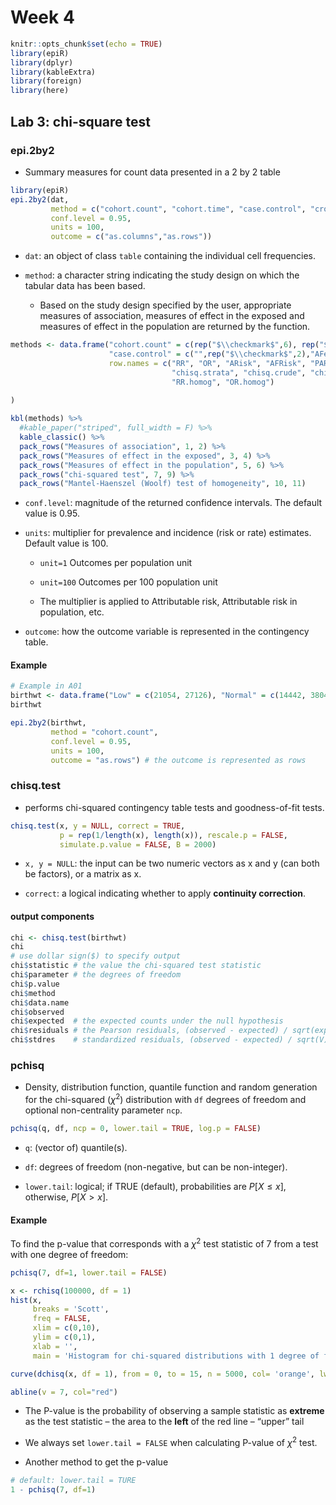 # Week 4 {#Week4}

```r
knitr::opts_chunk$set(echo = TRUE)
library(epiR)
library(dplyr)
library(kableExtra)
library(foreign)
library(here)
```

## Lab 3: chi-square test

### epi.2by2

- Summary measures for count data presented in a 2 by 2 table

```r
library(epiR)
epi.2by2(dat, 
         method = c("cohort.count", "cohort.time", "case.control", "cross.sectional"), 
         conf.level = 0.95, 
         units = 100, 
         outcome = c("as.columns","as.rows"))
```

- `dat`: an object of class `table` containing the individual cell frequencies.

- `method`: a character string indicating the study design on which the tabular data has been based.

  - Based on the study design specified by the user, appropriate measures of association, measures of effect in the exposed and measures of effect in the population are returned by the function.

```r
methods <- data.frame("cohort.count" = c(rep("$\\checkmark$",6), rep("$\\checkmark$",5)), 
                      "case.control" = c("",rep("$\\checkmark$",2),"AFest","$\\checkmark$", "PAFest",rep("$\\checkmark$",3),"","$\\checkmark$"),
                      row.names = c("RR", "OR", "ARisk", "AFRisk", "PARisk",  "PAFRisk", 
                                    "chisq.strata", "chisq.crude", "chisq.mh",
                                    "RR.homog", "OR.homog")
  
)

kbl(methods) %>%
  #kable_paper("striped", full_width = F) %>%
  kable_classic() %>%
  pack_rows("Measures of association", 1, 2) %>%
  pack_rows("Measures of effect in the exposed", 3, 4) %>%
  pack_rows("Measures of effect in the population", 5, 6) %>%
  pack_rows("chi-squared test", 7, 9) %>%
  pack_rows("Mantel-Haenszel (Woolf) test of homogeneity", 10, 11)
```


- `conf.level`: magnitude of the returned confidence intervals. The default value is 0.95.

- `units`: multiplier for prevalence and incidence (risk or rate) estimates. Default value is 100.

  - `unit=1` Outcomes per population unit 
  
  - `unit=100` Outcomes per 100 population unit 
  
  - The multiplier is applied to Attributable risk, Attributable risk in population, etc.

- `outcome`: how the outcome variable is represented in the contingency table.

#### Example

```r
# Example in A01
birthwt <- data.frame("Low" = c(21054, 27126), "Normal" = c(14442, 3804294), row.names = c("Dead at Year 1", "Alive at Year 1"))
birthwt
```

```r
epi.2by2(birthwt, 
         method = "cohort.count", 
         conf.level = 0.95, 
         units = 100, 
         outcome = "as.rows") # the outcome is represented as rows
```

### chisq.test

- performs chi-squared contingency table tests and goodness-of-fit tests.

```r
chisq.test(x, y = NULL, correct = TRUE,
           p = rep(1/length(x), length(x)), rescale.p = FALSE,
           simulate.p.value = FALSE, B = 2000)
```

- `x, y = NULL`: the input can be two numeric vectors as x and y (can both be factors), or a matrix as x.

- `correct`: a logical indicating whether to apply **continuity correction**.

#### output components

```r
chi <- chisq.test(birthwt)
chi
# use dollar sign($) to specify output
chi$statistic # the value the chi-squared test statistic
chi$parameter # the degrees of freedom
chi$p.value
chi$method
chi$data.name
chi$observed
chi$expected  # the expected counts under the null hypothesis
chi$residuals # the Pearson residuals, (observed - expected) / sqrt(expected).
chi$stdres    # standardized residuals, (observed - expected) / sqrt(V)
```



### pchisq

- Density, distribution function, quantile function and random generation for the chi-squared ($\chi^2$) distribution with `df` degrees of freedom and optional non-centrality parameter `ncp`.

```r
pchisq(q, df, ncp = 0, lower.tail = TRUE, log.p = FALSE)
```

- `q`: (vector of) quantile(s).

- `df`: degrees of freedom (non-negative, but can be non-integer).

- `lower.tail`: logical; if TRUE (default), probabilities are $P[X \le x]$, otherwise, $P[X > x]$.

#### Example

To find the p-value that corresponds with a $\chi^2$ test statistic of 7 from a test with one degree of freedom:

```r
pchisq(7, df=1, lower.tail = FALSE)
```

```r
x <- rchisq(100000, df = 1)
hist(x, 
     breaks = 'Scott', 
     freq = FALSE, 
     xlim = c(0,10), 
     ylim = c(0,1),
     xlab = '', 
     main = 'Histogram for chi-squared distributions with 1 degree of freedom (df)', cex.main=0.9)

curve(dchisq(x, df = 1), from = 0, to = 15, n = 5000, col= 'orange', lwd=2, add = T)

abline(v = 7, col="red")
```

- The P-value is the probability of observing a sample statistic as **extreme** as the test statistic -- the area to the **left** of the red line -- "upper" tail

- We always set `lower.tail = FALSE` when calculating P-value of $\chi^2$ test.

- Another method to get the p-value

```r
# default: lower.tail = TURE
1 - pchisq(7, df=1)
```




